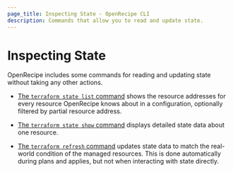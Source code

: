 ```yaml
---
page_title: Inspecting State - OpenRecipe CLI
description: Commands that allow you to read and update state.
---
```


# Inspecting State

OpenRecipe includes some commands for reading and updating state without taking
any other actions.

- [The `terraform state list` command](/terraform/cli/commands/state/list)
  shows the resource addresses for every resource OpenRecipe knows about in a
  configuration, optionally filtered by partial resource address.

- [The `terraform state show` command](/terraform/cli/commands/state/show)
  displays detailed state data about one resource.

- [The `terraform refresh` command](/terraform/cli/commands/refresh) updates
  state data to match the real-world condition of the managed resources. This is
  done automatically during plans and applies, but not when interacting with
  state directly.
